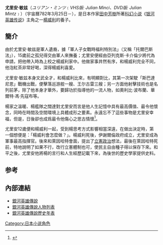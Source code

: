 {{expand|time=2012-12-12T14:44:02+00:00}}
'''尤里安·敏兹'''（''ユリアン・ミンツ''﹝''VHS版: Julian Minci、DVD版: Julian Mintz''﹞）（宇宙曆782年3月25日－），是日本作家[[田中芳樹|田中芳樹]]所著[[科幻小说|科幻小说]]《[[银河英雄传说|银河英雄传说]]》主角之一[[楊威利|楊威利]]的養子。

== 簡介 ==
由於尤里安·敏兹是軍人遺裔，據「軍人子女戰時福利特別法」（又稱「托爾巴斯法」），15歲前之孤兒得交由軍人來撫養；尤里安便經由亞列克斯·卡介倫少將代為申請，把他帶入時為上校之楊威利家中。他做家事井然有序，和楊威利完全不同，他泡紅茶非常好喝，深得楊威利喜愛。

尤里安·敏兹本身文武全才，和楊威利比來，有明顯對比，其第一次架駛「斯巴達尼恩」戰機出戰，便擊落巡游舰一艘、王尔古雷三艘；另一方面他射擊技術也是名列前茅，除了他本身才華外，要歸功於指導他的一流人物，如奧利比·波布蘭、華爾特·馮·先寇布等。

楊家之溫暖、楊艦隊之闊達對尤里安而言是他人生記憶中具有最高價值、最令他懷念，同時在時間及空間環境上具體成形之要素。永遠忘不了這些事物是尤里安幸福，但是，日後卻也成爲最令他傷心之思古情懷<ref>{{cite book |chapter=怒濤篇，第四章·解放、革命、謀略及其他 |author=田中芳樹 |title=《銀河英雄傳說》 |year=1987 }}</ref>。

尤里安12歲便和楊威利一起，受到楊思考方式影響相當深遠，在做出決定時，第一個想便是：「楊威利會怎麼做？」。楊威利死後，伊謝爾倫政府成立，尤里安成為軍事最高指揮官。後來和萊因哈特會面，提出了[[君主立憲|立憲政治]]想法，最後在萊因哈特死前，特地說明了如果不行，改行立憲體制也可，使民主自由種子得以保存下來。和平之後，尤里安他將楊的言行和人生經歷記載下來，為後世的歷史學家提供史料。

== 参考 ==
{{reflist}}

==內部連結==
* [[銀河英雄傳說|銀河英雄傳說]]
* [[銀河英雄傳說人物列表|銀河英雄傳說人物列表]]
* [[銀河英雄傳說歷史年表|銀河英雄傳說歷史年表]]

{{虛構人物小作品}}

[[Category:日本小说角色|Category:日本小说角色]]